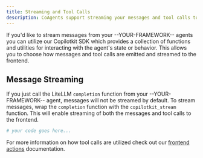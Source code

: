 ```yaml
---
title: Streaming and Tool Calls
description: CoAgents support streaming your messages and tool calls to the frontend.
---
```


If you'd like to stream messages from your --YOUR-FRAMEWORK-- agents you can utilize our Copilotkit SDK which provides a collection
of functions and utilities for interacting with the agent's state or behavior. This allows you to choose how messages and
tool calls are emitted and streamed to the frontend.

## Message Streaming

If you just call the LiteLLM `completion` function from your --YOUR-FRAMEWORK-- agent, messages will not be streamed by default.
To stream messages, wrap the `completion` function with the `copilotkit_stream` function. This will enable streaming
of both the messages and tool calls to the frontend.

```python
# your code goes here...
```

For more information on how tool calls are utilized check out our [frontend actions](/--YOUR-FRAMEWORK--/frontend-actions)
documentation. 
